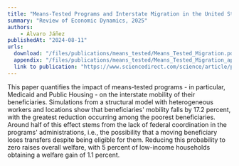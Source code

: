 ```yaml
---
title: "Means-Tested Programs and Interstate Migration in the United States"
summary: "Review of Economic Dynamics, 2025"
authors: 
    - Álvaro Jáñez
publishedAt: "2024-08-11"
urls: 
  download: "/files/publications/means_tested/Means_Tested_Migration.pdf"
  appendix: "/files/publications/means_tested/Means_Tested_Migration_app.pdf"
  link to publication: "https://www.sciencedirect.com/science/article/pii/S1094202524000450?via%3Dihub"
---
```

This paper quantifies the impact of means-tested programs - in particular, Medicaid and Public Housing - on the interstate mobility of their beneficiaries. Simulations from a structural model with heterogeneous workers and locations show that beneficiaries' mobility falls by 17.2 percent, with the greatest reduction occurring among the poorest beneficiaries. Around half of this effect stems from the lack of federal coordination in the programs' administrations, i.e., the possibility that a moving beneficiary loses transfers despite being eligible for them. Reducing this probability to zero raises overall welfare, with 5 percent of low-income households obtaining a welfare gain of 1.1 percent.
